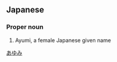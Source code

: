 ==Japanese==
{{ja-kanjitab|安|結|実}}

===Proper noun===
{{ja-pos|proper|あゆみ}}
# Ayumi, a female Japanese given name

[[Category:Japanese female given names|あゆみ]]